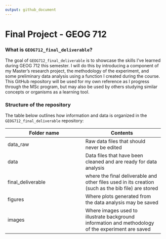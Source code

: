 ```yaml
---
output: github_document
---
```


# Final Project - GEOG 712

### What is `GEOG712_final_deliverable`?

The goal of `GEOG712_final_deliverable` is to showcase the skills I've learned during GEOG 712 this semester. I will do this by introducing a component of my Master's research project, the methodology of the experiment, and some preliminary data analysis using a function I created during the course. This GitHub repository will be used for my own reference as I progress through the MSc program, but may also be used by others studying similar concepts or organisms as a learning tool.

### Structure of the repository

The table below outlines how information and data is organized in the `GEOG712_final_deliverable` repository:

Folder name | Contents
- | -
data_raw | Raw data files that should never be edited
data | Data files that have been cleaned and are ready for data analysis
final_deliverable | where the final deliverable and other files used in its creation (such as the bib file) are stored
figures | Where plots generated from the data analysis may be saved
images | Where images used to illustrate background information and methodology of the experiment are saved





